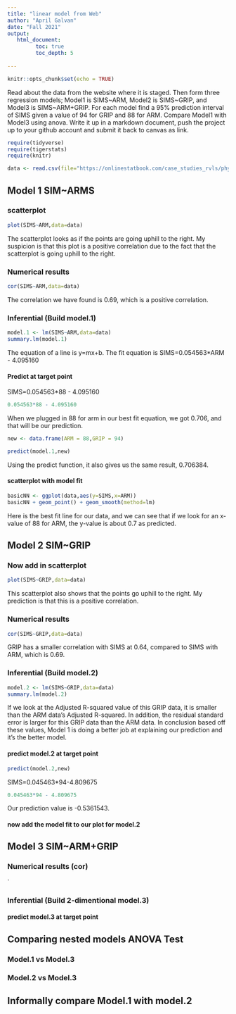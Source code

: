 ```yaml
---
title: "linear model from Web"
author: "April Galvan"
date: "Fall 2021"
output:
   html_document:
         toc: true
         toc_depth: 5
        
---
```


```r
knitr::opts_chunk$set(echo = TRUE)
```

Read about the data from the website where it is staged.  Then form three regression models; Model1 is SIMS~ARM, Model2 is SIMS~GRIP, and Model3 is SIMS~ARM+GRIP. For each model find a 95% prediction interval of SIMS given a value of 94  for GRIP and 88 for ARM. Compare Model1 with Model3 using anova. Write it up in a markdown document, push the project up to your github account and submit it back to canvas as link. 

 


```r
require(tidyverse)
require(tigerstats)
require(knitr)

```

```r
data <- read.csv(file="https://onlinestatbook.com/case_studies_rvls/physical_strength/data.txt",sep="",header=TRUE)  

```

## Model 1 SIM~ARMS

### scatterplot

```r
plot(SIMS~ARM,data=data)
```

The scatterplot looks as if the points are going uphill to the right. My suspicion is that this plot is a positive correlation due to the fact that the scatterplot is going uphill to the right.

### Numerical results

```r
cor(SIMS~ARM,data=data)
```

The correlation we have found is 0.69, which is a positive correlation.

### Inferential  (Build model.1)

```r
model.1 <- lm(SIMS~ARM,data=data)
summary.lm(model.1)
```

The equation of a line is y=mx+b.
The fit equation is SIMS=0.054563*ARM - 4.095160

#### Predict at target point

SIMS=0.054563*88 - 4.095160

```r
0.054563*88 - 4.095160
```

When we plugged in 88 for arm in our best fit equation, we got 0.706, and that will be our prediction.

```r
new <- data.frame(ARM = 88,GRIP = 94)
```

```r
predict(model.1,new)
```

Using the predict function, it also gives us the same result, 0.706384.

#### scatterplot with model fit

```r
basicNN <- ggplot(data,aes(y=SIMS,x=ARM))
basicNN + geom_point() + geom_smooth(method=lm)
```

Here is the best fit line for our data, and we can see that if we look for an x-value of 88 for ARM, the y-value is about 0.7 as predicted.


## Model 2 SIM~GRIP

### Now add in scatterplot

```r
plot(SIMS~GRIP,data=data)
```

This scatterplot also shows that the points go uphill to the right. My prediction is that this is a positive correlation.

### Numerical results 

```r
cor(SIMS~GRIP,data=data)
```

GRIP has a smaller correlation with SIMS at 0.64, compared to SIMS with ARM, which is 0.69.

### Inferential  (Build model.2)

```r
model.2 <- lm(SIMS~GRIP,data=data)
summary.lm(model.2)
```  

If we look at the Adjusted R-squared value of this GRIP data, it is smaller than the ARM data's Adjusted R-squared. In addition, the residual standard error is larger for this GRIP data than the ARM data. In conclusion based off these values, Model 1 is doing a better job at explaining our prediction and it's the better model. 

#### predict model.2 at target point

```r
predict(model.2,new)
```

SIMS=0.045463*94-4.809675

```r
0.045463*94 - 4.809675
```

Our prediction value is -0.5361543.

#### now add the model fit to our plot for model.2
  


## Model 3 SIM~ARM+GRIP

### Numerical results (cor)

`
  
### Inferential  (Build 2-dimentional model.3)

#### predict model.3 at target point
  

## Comparing nested models ANOVA Test

### Model.1 vs Model.3
### Model.2 vs Model.3

## Informally compare Model.1 with model.2

